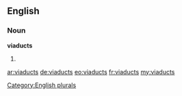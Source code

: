==English==

===Noun===
'''viaducts'''

# {{plural of|[[viaduct]]}}

[[Category:English plurals]]

[[ar:viaducts]]
[[de:viaducts]]
[[eo:viaducts]]
[[fr:viaducts]]
[[my:viaducts]]